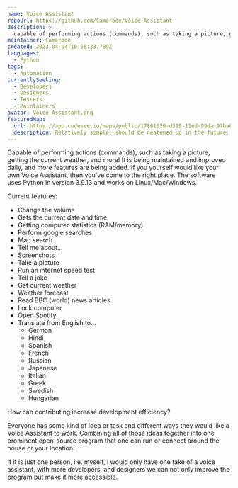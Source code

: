 ```yaml
---
name: Voice Assistant
repoUrl: https://github.com/Camerode/Voice-Assistant
description: >
  capable of performing actions (commands), such as taking a picture, getting the current weather and more! It is being maintained and improved daily, and more features are being added. The software uses python in version 3.9.13 and works on Linux/Mac/Windows.
maintainer: Camerode
created: 2023-04-04T18:56:33.789Z
languages:
  - Python
tags:
  - Automation
currentlySeeking:
  - Developers
  - Designers
  - Testers
  - Maintainers
avatar: Voice-Assistant.png
featuredMap:
  url: https://app.codesee.io/maps/public/17861620-d319-11ed-99da-97ba8ef24c55
  description: Relatively simple, should be neatened up in the future...
---
```


<Overview>

Capable of performing actions (commands), such as taking a picture, getting the current weather, and more! It is being maintained and improved daily, and more features are being added. If you yourself would like your own Voice Assistant, then you've come to the right place. The software uses Python in version 3.9.13 and works on Linux/Mac/Windows.

Current features:
- Change the volume
- Gets the current date and time
- Getting computer statistics (RAM/memory)
- Perform google searches
- Map search
- Tell me about...
- Screenshots
- Take a picture
- Run an internet speed test
- Tell a joke
- Get current weather
- Weather forecast
- Read BBC (world) news articles
- Lock computer
- Open Spotify
- Translate from English to...
   - German
   - Hindi
   - Spanish
   - French
   - Russian
   - Japanese
   - Italian
   - Greek
   - Swedish
   - Hungarian

</Overview>

<Contributing>

How can contributing increase development efficiency?

Everyone has some kind of idea or task and different ways they would like a Voice Assistant to work. Combining all of those ideas together into one prominent open-source program that one can run or connect around the house or your location.

If it is just one person, i.e. myself, I would only have one take of a voice assistant, with more developers, and designers we can not only improve the program but make it more accessible.

</Contributing>
